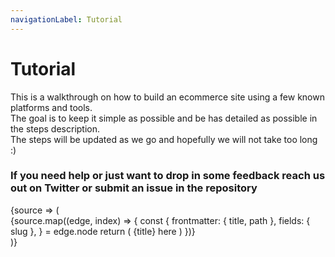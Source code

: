```yaml
---
navigationLabel: Tutorial
---
```


# Tutorial

This is a walkthrough on how to build an ecommerce site using a few known platforms and tools.   
The goal is to keep it simple as possible and be has detailed as possible in the steps description.    
The steps will be updated as we go and hopefully we will not take too long :)

### If you need help or just want to drop in some feedback reach us out on Twitter or submit an issue in the repository

<SourceList>
  {source => (
    <div>
      {source.map((edge, index) => {
        const {
          frontmatter: { title, path },
          fields: { slug }, 
        } = edge.node
        return (<Message key={index} variant="success" mt={40}>
            {title}&nbsp;<Link href={slug}>here</Link>
        </Message>)
      })}
    </div>
  )}
</SourceList>